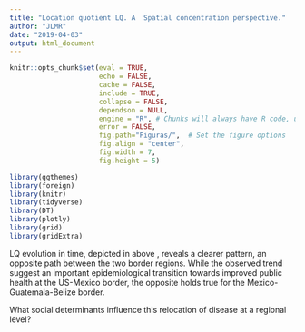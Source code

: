 ```yaml
---
title: "Location quotient LQ. A  Spatial concentration perspective."
author: "JLMR"
date: "2019-04-03"
output: html_document
---
```



```r
knitr::opts_chunk$set(eval = TRUE, 
                      echo = FALSE, 
                      cache = FALSE,
                      include = TRUE,
                      collapse = FALSE,
                      dependson = NULL,
                      engine = "R", # Chunks will always have R code, unless noted
                      error = FALSE,                      
                      fig.path="Figuras/",  # Set the figure options
                      fig.align = "center", 
                      fig.width = 7,
                      fig.height = 5)
```



```r
library(ggthemes)
library(foreign)
library(knitr)
library(tidyverse)
library(DT)
library(plotly)
library(grid)
library(gridExtra)
```


LQ evolution in time, depicted in above , reveals a clearer pattern, an opposite path between the two border regions. While the observed trend suggest an important epidemiological transition towards improved public health at the US-Mexico border, the
opposite holds true for the Mexico-Guatemala-Belize border. 

What social determinants influence this relocation of disease at a regional level?
